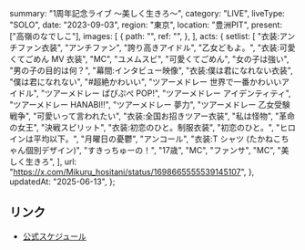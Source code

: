   summary: "1周年記念ライブ 〜美しく生きろ〜",
  category: "LIVE",
  liveType: "SOLO",
  date: "2023-09-03",
  region: "東京",
  location: "豊洲PIT",
  present: ["高嶺のなでしこ"],
  images: [
    {
      path: "",
      ref: "",
    },
  ],
  acts: {
    setlist: [
      "衣装:アンチファン衣装",
      "アンチファン",
      "誇り高きアイドル",
      "乙女どもよ。",
      "衣装:可愛くてごめん MV 衣装",
      "MC",
      "ユメムスビ",
      "可愛くてごめん",
      "女の子は強い",
      "男の子の目的は何？",
      "幕間:インタビュー映像",
      "衣装:僕は君になれない衣装",
      "僕は君になれない",
      "#超絶かわいい",
      "ツアーメドレー 世界で一番かわいいアイドル",
      "ツアーメドレー ぱぴぷぺ POP!",
      "ツアーメドレー アイデンティティ",
      "ツアーメドレー HANABI!!",
      "ツアーメドレー 夢力",
      "ツアーメドレー 乙女受験戦争",
      "可愛いって言われたい",
      "衣装:全国お招きツアー衣装",
      "私は怪物",
      "革命の女王",
      "決戦スピリット",
      "衣装:初恋のひと。制服衣装",
      "初恋のひと。",
      "ヒロインは平均以下。",
      "月曜日の憂鬱",
      "アンコール",
      "衣装:T シャツ (たかねこちゃん個別デザイン)",
      "すきっちゅーの！",
      "17歳",
      "MC",
      "ファンサ",
      "MC",
      "美しく生きろ",
    ],
    url: "https://x.com/Mikuru_hositani/status/1698665555539145107",
  },
  updatedAt: "2025-06-13",
};

## リンク

- [公式スケジュール](https://takanenonadeshiko.jp/?p=1174)
